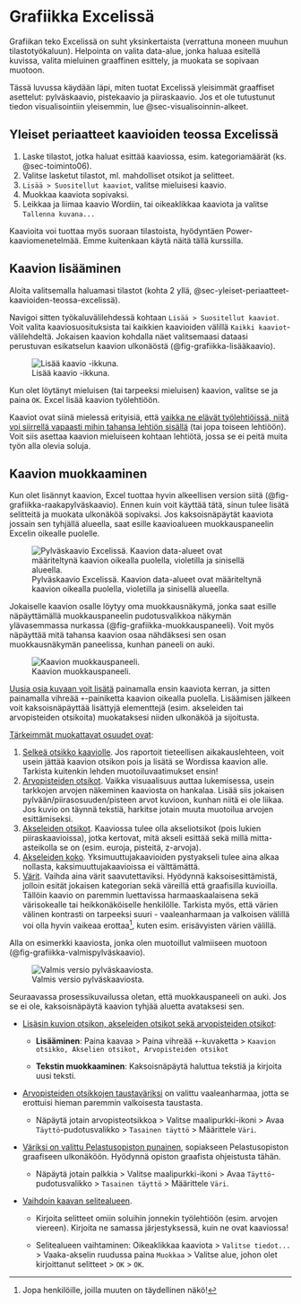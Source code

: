 # Grafiikka Excelissä {#sec-grafiikka-excelissä}

Grafiikan teko Excelissä on suht yksinkertaista (verrattuna moneen muuhun tilastotyökaluun). Helpointa on valita data-alue, jonka haluaa esitellä kuvissa, valita mieluinen graaffinen esittely, ja muokata se sopivaan muotoon.

Tässä luvussa käydään läpi, miten tuotat Excelissä yleisimmät graaffiset asettelut: pylväskaavio, pistekaavio ja piiraskaavio. Jos et ole tutustunut tiedon visualisointiin yleisemmin, lue @sec-visualisoinnin-alkeet.

## Yleiset periaatteet kaavioiden teossa Excelissä {#sec-yleiset-periaatteet-kaavioiden-teossa-excelissä}

1.  Laske tilastot, jotka haluat esittää kaaviossa, esim. kategoriamäärät (ks. @sec-toiminto06).
2.  Valitse lasketut tilastot, ml. mahdolliset otsikot ja selitteet.
3.  `Lisää > Suositellut kaaviot`, valitse mieluisesi kaavio.
4.  Muokkaa kaaviota sopivaksi.
5.  Leikkaa ja liimaa kaavio Wordiin, tai oikeaklikkaa kaaviota ja valitse `Tallenna kuvana...`

Kaavioita voi tuottaa myös suoraan tilastoista, hyödyntäen Power-kaaviomenetelmää. Emme kuitenkaan käytä näitä tällä kurssilla.

## Kaavion lisääminen {#sec-kaavion-lisääminen}

Aloita valitsemalla haluamasi tilastot (kohta 2 yllä, @sec-yleiset-periaatteet-kaavioiden-teossa-excelissä).

Navigoi sitten työkaluvälilehdessä kohtaan `Lisää > Suositellut kaaviot`. Voit valita kaaviosuosituksista tai kaikkien kaavioiden välillä `Kaikki kaaviot`-välilehdeltä. Jokaisen kaavion kohdalla näet valitsemaasi dataasi perustuvan esikatselun kaavion ulkonäöstä (@fig-grafiikka-lisääkaavio).

![Lisää kaavio -ikkuna.](../../pics/grafiikka/grafiikka_lisääkaavio.png){#fig-grafiikka-lisääkaavio fig-alt="Kuvakaappaus Excelin Lisää kaavio -ikkunasta. Välilehti \"Kaikki kaaviot\" on auki, kohdassa \"Pylväskaavio\"."}

Kun olet löytänyt mieluisen (tai tarpeeksi mieluisen) kaavion, valitse se ja paina `OK`. Excel lisää kaavion työlehtiöön.

Kaaviot ovat siinä mielessä erityisiä, että [vaikka ne elävät työlehtiöissä, niitä voi siirrellä vapaasti mihin tahansa lehtiön sisällä]{.underline} (tai jopa toiseen lehtiöön). Voit siis asettaa kaavion mieluiseen kohtaan lehtiötä, jossa se ei peitä muita työn alla olevia soluja.

## Kaavion muokkaaminen {#sec-kaavion-muokkaaminen}

Kun olet lisännyt kaavion, Excel tuottaa hyvin alkeellisen version siitä (@fig-grafiikka-raakapylväskaavio). Ennen kuin voit käyttää tätä, sinun tulee lisätä selitteitä ja muokata ulkonäköä sopivaksi. Jos kaksoisnäpäytät kaaviota jossain sen tyhjällä alueella, saat esille kaavioalueen muokkauspaneelin Excelin oikealle puolelle.

![Pylväskaavio Excelissä. Kaavion data-alueet ovat määriteltynä kaavion oikealla puolella, violetilla ja sinisellä alueella.](../../pics/grafiikka/grafiikka_raakapylväskaavio.png){#fig-grafiikka-raakapylväskaavio fig-alt="Kuvakaappaus pylväskaaviosta Excelistä. Kaavio esittää muuttujan taajuuksia, jossa on neljä kategoriaa ja niitä vastaavat taajuusarvot. Kaavio on sininen pylväskaavio, ja sen otsikkona on \"Kaavion otsikko\"."}

Jokaiselle kaavion osalle löytyy oma muokkausnäkymä, jonka saat esille näpäyttämällä muokkauspaneelin pudotusvalikkoa näkymän ylävasemmassa nurkassa (@fig-grafiikka-muokkauspaneeli). Voit myös näpäyttää mitä tahansa kaavion osaa nähdäksesi sen osan muokkausnäkymän paneelissa, kunhan paneeli on auki.

![Kaavion muokkauspaneeli.](../../pics/grafiikka/grafiikka_muokkauspaneeli.png){#fig-grafiikka-muokkauspaneeli fig-alt="Kuvakaappaus Excelistä kaavion muokkauspaneelista. Muokkauspaneelin näkymä on \"Kaavion asetukset\", ja näkymien pudotusvalikko on auki."}

[Uusia osia kuvaan voit lisätä]{.underline} painamalla ensin kaaviota kerran, ja sitten painamalla vihreää `+`-painiketta kaavion oikealla puolella. Lisäämisen jälkeen voit kaksoisnäpäyttää lisättyjä elementtejä (esim. akseleiden tai arvopisteiden otsikoita) muokataksesi niiden ulkonäköä ja sijoitusta.

[Tärkeimmät muokattavat osuudet ovat]{.underline}:

1.  [Selkeä otsikko kaaviolle]{.underline}. Jos raportoit tieteellisen aikakauslehteen, voit usein jättää kaavion otsikon pois ja lisätä se Wordissa kaavion alle. Tarkista kuitenkin lehden muotoiluvaatimukset ensin!
2.  [Arvopisteiden otsikot]{.underline}. Vaikka visuaalisuus auttaa lukemisessa, usein tarkkojen arvojen näkeminen kaaviosta on hankalaa. Lisää siis jokaisen pylvään/piirasosuuden/pisteen arvot kuvioon, kunhan niitä ei ole liikaa. Jos kuvio on täynnä tekstiä, harkitse jotain muuta muotoilua arvojen esittämiseksi.
3.  [Akseleiden otsikot]{.underline}. Kaaviossa tulee olla akseliotsikot (pois lukien piiraskaavioissa), jotka kertovat, mitä akseli esittää sekä millä mitta-asteikolla se on (esim. euroja, pisteitä, z-arvoja).
4.  [Akseleiden koko]{.underline}. Yksimuuttujakaavioiden pystyakseli tulee aina alkaa nollasta, kaksimuuttujakaavioissa ei välttämättä.
5.  [Värit]{.underline}. Vaihda aina värit saavutettaviksi. Hyödynnä kaksoisesittämistä, jolloin esität jokaisen kategorian sekä väreillä että graafisilla kuvioilla. Tällöin kaavio on paremmin luettavissa harmaaskaalaisena sekä värisokealle tai heikkonäköiselle henkilölle. Tarkista myös, että värien välinen kontrasti on tarpeeksi suuri - vaaleanharmaan ja valkoisen välillä voi olla hyvin vaikeaa erottaa[^excelgrafiikka-1], kuten esim. erisävyisten värien välillä.

[^excelgrafiikka-1]: Jopa henkilöille, joilla muuten on täydellinen näkö!

Alla on esimerkki kaaviosta, jonka olen muotoillut valmiiseen muotoon (@fig-grafiikka-valmispylväskaavio).

![Valmis versio pylväskaaviosta.](../../pics/grafiikka/grafiikka_valmispylväskaavio.png){#fig-grafiikka-valmispylväskaavio fig-alt="Pylväskuvio, joka esittää palotarkastuksen koettua hyötyä. Vastausvaihtoehdot ovat neljän pisteen Likert-asteikolla erittäin hyödyttömästä erittäin hyödylliseen, ilman neutraalia vaihtoehtoa. 44 vastaajaa valitsivat melko hyödyllisen, ja vain 2 vastaajaa erittäin hyödyttömän. Hyödyllisiä on selkeästi enemmän kuin hyödyttömiä."}

Seuraavassa prosessikuvailussa oletan, että muokkauspaneeli on auki. Jos se ei ole, kaksoisnäpäytä kaavion tyhjää aluetta avataksesi sen.

-   [Lisäsin kuvion otsikon, akseleiden otsikot sekä arvopisteiden otsikot]{.underline}:

    -   **Lisääminen**: Paina kaavaa \> Paina vihreää `+`-kuvaketta \> `Kaavion otsikko, Akselien otsikot, Arvopisteiden otsikot`

    -   **Tekstin muokkaaminen**: Kaksoisnäpäytä haluttua tekstiä ja kirjoita uusi teksti.

-   [Arvopisteiden otsikkojen taustaväriksi]{.underline} on valittu vaaleanharmaa, jotta se erottuisi hieman paremmin valkoisesta taustasta.

    -   Näpäytä jotain arvopisteotsikkoa \> Valitse maalipurkki-ikoni \> Avaa `Täyttö`-pudotusvalikko \> `Tasainen täyttö` \> Määrittele `Väri`.

-   [Väriksi on valittu Pelastusopiston punainen]{.underline}, sopiakseen Pelastusopiston graafiseen ulkonäköön. Hyödynnä opiston graafista ohjeistusta tähän.

    -   Näpäytä jotain palkkia \> Valitse maalipurkki-ikoni \> Avaa `Täyttö`-pudotusvalikko \> `Tasainen täyttö` \> Määrittele `Väri`.

-   [Vaihdoin kaavan selitealueen]{.underline}.

    -   Kirjoita selitteet omiin soluihin jonnekin työlehtiöön (esim. arvojen viereen). Kirjoita ne samassa järjestyksessä, kuin ne ovat kaaviossa!

    -   Selitealueen vaihtaminen: Oikeaklikkaa kaaviota \> `Valitse tiedot...` \> Vaaka-akselin ruudussa paina `Muokkaa` \> Valitse alue, johon olet kirjoittanut selitteet \> `OK` \> `OK`.

